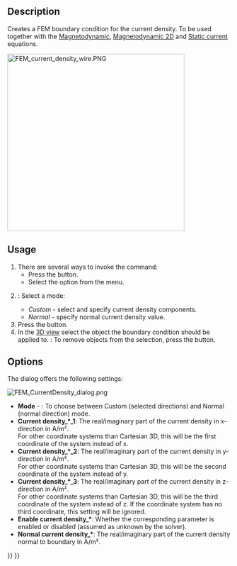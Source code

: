 <languages/>
<translate>

<!--T:1-->
{{Docnav
|[[FEM_ConstraintElectrostaticPotential|Constraint electrostatic potential]]
|[[FEM_ConstraintMagnetization|Constraint magnetization]]
|[[FEM_Workbench|FEM]]
|IconL=FEM_ConstraintElectrostaticPotential.svg
|IconR=FEM_ConstraintMagnetization.svg
|IconC=Workbench_FEM.svg
}}

<!--T:2-->
{{GuiCommandContainer|
{{GuiCommand
|Name=FEM ConstraintCurrentDensity
|MenuLocation=Model → Electromagnetic boundary conditions → Current density boundary condition
|Workbenches=[[FEM_Workbench|FEM]]
|Version=0.21
|SeeAlso=[[FEM_EquationMagnetodynamic|Magnetodynamic equation]], [[FEM_EquationMagnetodynamic2D|Magnetodynamic 2D equation]]
}}
{{GuiCommandFemInfo
|Solvers=Elmer
}}
}}

==Description== <!--T:3-->

<!--T:4-->
Creates a FEM boundary condition for the current density. To be used together with the [[FEM_EquationMagnetodynamic|Magnetodynamic]], [[FEM_EquationMagnetodynamic2D|Magnetodynamic 2D]] and [[FEM_EquationStaticCurrent|Static current]] equations.

</translate>
[[Image:FEM_current_density_wire.PNG|400px]]
<translate>
<!--T:11-->
{{Caption|Current density boundary condition in the Joule heating of a wire [[FEM_Examples|FEM Example]]}}

==Usage== <!--T:5-->

<!--T:6-->
# There are several ways to invoke the command:
#* Press the {{Button|[[Image:FEM_ConstraintCurrentDensity.svg|16px]] [[FEM_ConstraintCurrentDensity|Current density boundary condition]]}} button.
#* Select the {{MenuCommand|Model → Electromagnetic boundary conditions → [[Image:FEM_ConstraintCurrentDensity.svg|16px]] Current density boundary condition}} option from the menu.
# {{VersionPlus|1.1}}: Select a mode:
#* ''Custom'' - select and specify current density components.
#* ''Normal'' - specify normal current density value.
# Press the {{Button|Add}} button.
# In the [[3D_view|3D view]] select the object the boundary condition should be applied to. {{Version|1.1}}: To remove objects from the selection, press the {{Button|Remove}} button.

==Options== <!--T:7-->

<!--T:10-->
The dialog offers the following settings:

</translate>
[[Image:FEM_CurrentDensity_dialog.png]]
<translate>

<!--T:8-->
* '''Mode''' - {{Version|1.1}}: To choose between Custom (selected directions) and Normal (normal direction) mode.
* '''Current density_*_1''': The real/imaginary part of the current density in x-direction in A/m².</br> For other coordinate systems than Cartesian 3D, this will be the first coordinate of the system instead of x.
* '''Current density_*_2''': The real/imaginary part of the current density in y-direction in A/m².</br> For other coordinate systems than Cartesian 3D, this will be the second coordinate of the system instead of y.
* '''Current density_*_3''': The real/imaginary part of the current density in z-direction in A/m².</br> For other coordinate systems than Cartesian 3D, this will be the third coordinate of the system instead of z. If the coordinate system has no third coordinate, this setting will be ignored.
* '''Enable current density_*''': Whether the corresponding parameter is enabled or disabled (assumed as unknown by the solver). {{Version|1.1}}
* '''Normal current density_*''': The real/imaginary part of the current density normal to boundary in A/m². {{Version|1.1}}


<!--T:9-->
{{Docnav
|[[FEM_ConstraintElectrostaticPotential|Constraint electrostatic potential]]
|[[FEM_ConstraintMagnetization|Constraint magnetization]]
|[[FEM_Workbench|FEM]]
|IconL=FEM_ConstraintElectrostaticPotential.svg
|IconR=FEM_ConstraintMagnetization.svg
|IconC=Workbench_FEM.svg
}}

</translate>
{{FEM Tools navi{{#translation:}}}}
{{Userdocnavi{{#translation:}}}}